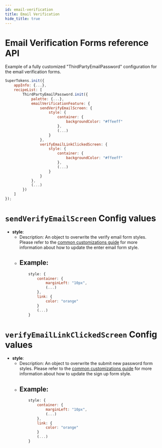 ```yaml
---
id: email-verification
title: Email Verification
hide_title: true
---
```


# Email Verification Forms reference API

Example of a fully customized "ThirdPartyEmailPassword" configuration for the email verification forms.

```jsx
SuperTokens.init({
    appInfo: {...},
    recipeList: [
        ThirdPartyEmailPassword.init({
            palette: {...},
            emailVerificationFeature: {
                sendVerifyEmailScreen: {
                    style: {
                        container: {
                            backgroundColor: "#ffeeff"
                        },
                        (...)
                    }
                },
                verifyEmailLinkClickedScreen: {
                    style: {
                        container: {
                            backgroundColor: "#ffeeff"
                        },
                        (...)
                    }
                }
            },
            (...)
        })
    ]
});
```

# `sendVerifyEmailScreen` Config values

- **style**: 
    - Description: An object to overwrite the verify email form styles. Please refer to the <a href="/docs/thirdpartyemailpassword/common-customizations/styling/changing-style" target="_blank">common customizations guide</a> for more information about how to update the enter email form style.
    - Example: 
        -
        ```jsx
            style: {
                container: {
                    marginLeft: "10px",
                    (...)
                },
                link: {
                    color: "orange"
                }
                (...)
            }
        ```

# `verifyEmailLinkClickedScreen` Config values

- **style**: 
    - Description: An object to overwrite the submit new password form styles. Please refer to the  <a href="/docs/thirdpartyemailpassword/common-customizations/styling/changing-style" target="_blank">common customizations guide</a> for more information about how to update the sign up form style.
    - Example: 
        -
        ```jsx
            style: {
                container: {
                    marginLeft: "10px",
                    (...)
                },
                link: {
                    color: "orange"
                }
                (...)
            }
        ```
